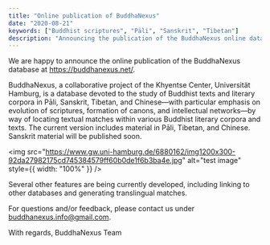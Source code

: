 ```yaml
---
title: "Online publication of BuddhaNexus"
date: "2020-08-21"
keywords: ["Buddhist scriptures", "Pāli", "Sanskrit", "Tibetan"]
description: "Announcing the publication of the BuddhaNexus online database"
---
```


We are happy to announce the online publication of the BuddhaNexus database at <a href="https://buddhanexus.net/" target="_blank" rel="noopener">https://buddhanexus.net/</a>.

BuddhaNexus, a collaborative project of the Khyentse Center, Universität Hamburg, is a database devoted to the study of Buddhist texts and literary corpora in Pāli, Sanskrit, Tibetan, and Chinese—with particular emphasis on evolution of scriptures, formation of canons, and intellectual networks—by way of locating textual matches within various Buddhist literary corpora and texts. The current version includes material in Pāli, Tibetan, and Chinese. Sanskrit material will be published soon.

<img
  src="https://www.gw.uni-hamburg.de/6880162/img1200x300-92da27982175cd745384579ff60b0de1f6b3ba4e.jpg"
  alt="test image"
  style={{ width: "100%" }}
/>

Several other features are being currently developed, including linking to other databases and generating translingual matches.

For questions and/or feedback, please contact us under [buddhanexus.info@gmail.com](mailto:buddhanexus.info@gmail.com).

With regards,
BuddhaNexus Team
